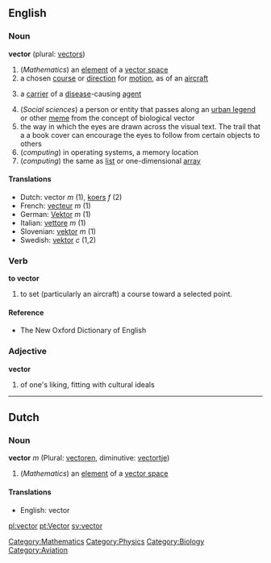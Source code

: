 ==English==
===Noun===
'''vector''' (plural: [[vectors]])

#(''Mathematics'') an [[element]] of a [[vector space]]
# a chosen [[course]] or [[direction]] for [[motion]], as of an [[aircraft]]
#{{medicine}} a [[carrier]] of a [[disease]]-causing [[agent]]
#(''Social sciences'') a person or entity that passes along an [[urban legend]] or other [[meme]] from the concept of biological vector
# the way in which the eyes are drawn across the visual text. The trail that a a book cover can encourage the eyes to follow from certain objects to others
#(''computing'') in operating systems, a memory location
#(''computing'') the same as [[list]] or one-dimensional [[array]]

====Translations====
*Dutch: vector ''m'' (1), [[koers]] ''f'' (2)
*French: [[vecteur]] ''m'' (1)
*German: [[Vektor]] ''m'' (1)
*Italian: [[vettore]] ''m'' (1)
*Slovenian: [[vektor]] ''m'' (1)
*Swedish: [[vektor]] ''c'' (1,2)

===Verb===
'''to vector'''
# to set (particularly an aircraft) a course toward a selected point.
====Reference====
*The New Oxford Dictionary of English

===Adjective===
'''vector'''
# of one's liking, fitting with cultural ideals
{{rfc}}
----

==Dutch==
===Noun===
'''vector''' ''m'' (Plural: [[vectoren]], diminutive: [[vectortje]])

#(''Mathematics'') an [[element]] of a [[vector space]]
====Translations====
*English: vector

[[Category:Mathematics]]
[[Category:Physics]]
[[Category:Biology]] <!--definitions in this area need to be added yet-->
[[Category:Aviation]]

[[pl:vector]]
[[pt:Vector]]
[[sv:vector]]